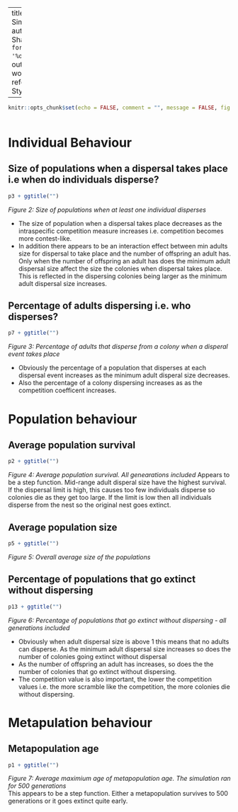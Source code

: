
---
title: "Dispersal Simulation Results"
author: "Ruth Sharpe"
date: "`r format(Sys.time(), '%d %B, %Y')`"
output:
  word_document:
    reference_docx: StyleReference.docx

---

```{r include = FALSE}
knitr::opts_chunk$set(echo = FALSE, comment = "", message = FALSE, fig.height=18, fig.width=22)
	
```

Individual Behaviour
====================


Size of populations when a dispersal takes place i.e when do individuals disperse?
--------------------



```{r DispersersSizeGraph, warning = FALSE}

p3 + ggtitle("")

```
*Figure 2: Size of populations when at least one individual disperses*  
  
- The size of population when a dispersal takes place decreases as the intraspecific competition measure increases i.e.
competition becomes more contest-like.  
- In addition there appears to be an interaction effect between min adults size for dispersal to take place and the number of offspring an adult has. 
Only when the number of offspring an adult has does the minimum adult dispersal size affect the size the colonies when dispersal takes place. 
This is reflected in the dispersing colonies being larger as the minimum adult dispersal size increases.


Percentage of adults dispersing i.e. who disperses?
--------------------



```{r PercentageAdsDispersing, warning = FALSE}

p7 + ggtitle("")

```
*Figure 3: Percentage of adults that disperse from a colony when a disperal event takes place*  
  
- Obviously the percentage of a population that disperses at each dispersal event increases as the minimum
adult disperal size decreases.  
- Also the percentage of a colony dispersing increases as as the competition coefficent increases.


Population behaviour
====================


Average population survival
--------------------

```{r PopulationSurvivalGraph, warning = FALSE}

p2 + ggtitle("")

```
*Figure 4: Average population survival. All genearations included*
Appears to be a step function. Mid-range adult disperal size have the highest survival. If the dispersal limit
is high, this causes too few individuals disperse so colonies die as
they get too large. If the limit is low then all individuals disperse from the
nest so the original nest goes extinct.

Average population size
--------------------

```{r PopulationSizeGraph, warning = FALSE}

p5 + ggtitle("")

```
*Figure 5: Overall average size of the populations*  


Percentage of populations that go extinct without dispersing
--------------------

```{r ExtinctionWithoutDispersalGraph, warning = FALSE}

p13 + ggtitle("")

```
*Figure 6: Percentage of populations that go extinct without dispersing - all generations included*  
  
- Obviously when adult dispersal size is above 1 this means that no adults can disperse. As the minimum adult dispersal size increases so does the number of colonies going extinct without dispersal
- As the number of offspring an adult has increases, so does the the number of colonies that go extinct without dispersing.
- The competition value is also important, the lower the competition values i.e. the more scramble like the competition, the more colonies die without dispersing.


Metapulation behaviour
====================


Metapopulation age
--------------------

```{r MetapopulationAgeGraph, warning = FALSE}

p1 + ggtitle("")

```
*Figure 7: Average maximium age of metapopulation age. The simulation ran for 500 generations*  
This appears to be a step function. Either a metapopulation survives to 500 generations or it goes extinct quite early.
